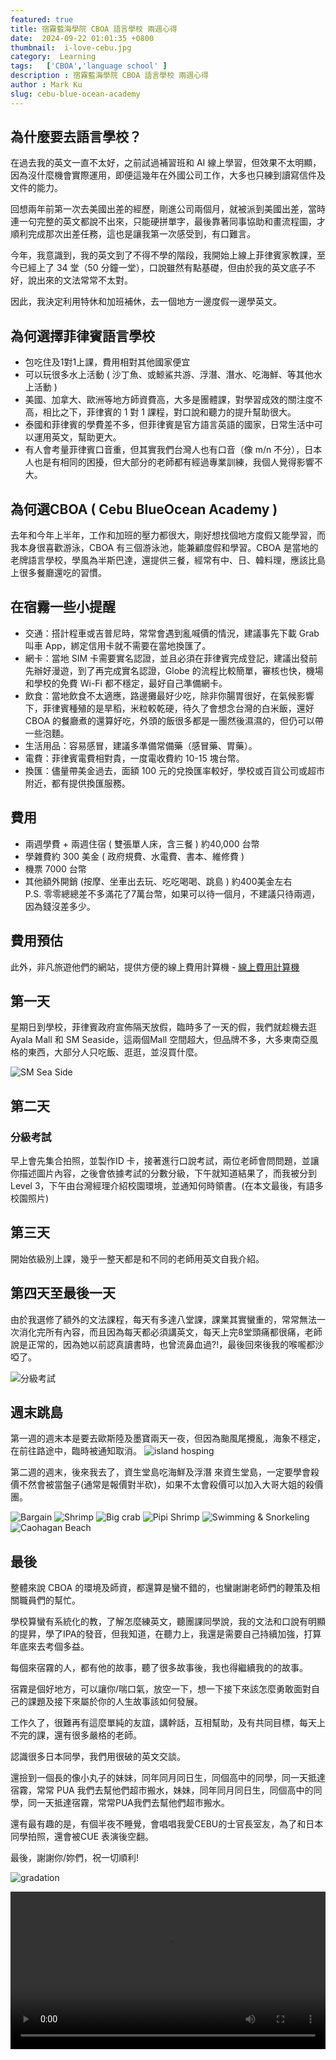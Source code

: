 ```yaml
---
featured: true
title: 宿霧藍海學院 CBOA 語言學校 兩週心得
date:  2024-09-22 01:01:35 +0800
thumbnail:  i-love-cebu.jpg
category:  Learning  
tags:   ['CBOA','language school' ]
description : 宿霧藍海學院 CBOA 語言學校 兩週心得
author : Mark Ku
slug: cebu-blue-ocean-academy
---
```

## 為什麼要去語言學校？
在過去我的英文一直不太好，之前試過補習班和 AI 線上學習，但效果不太明顯，因為沒什麼機會實際運用，即便這幾年在外國公司工作，大多也只練到讀寫信件及文件的能力。  

回想兩年前第一次去美國出差的經歷，剛進公司兩個月，就被派到美國出差，當時連一句完整的英文都說不出來，只能硬拼單字，最後靠著同事協助和畫流程圖，才順利完成那次出差任務，這也是讓我第一次感受到，有口難言。  

今年，我意識到，我的英文到了不得不學的階段，我開始上線上菲律賓家教課，至今已經上了 34 堂（50 分鐘一堂），口說雖然有點基礎，但由於我的英文底子不好，說出來的文法常常不太對。  

因此，我決定利用特休和加班補休，去一個地方一邊度假一邊學英文。   

## 為何選擇菲律賓語言學校
* 包吃住及1對1上課，費用相對其他國家便宜
* 可以玩很多水上活動 ( 沙丁魚、或鯨鯊共游、浮潛、潛水、吃海鮮、等其他水上活動  )
* 美國、加拿大、歐洲等地方師資費高，大多是團體課，對學習成效的關注度不高，相比之下，菲律賓的 1 對 1 課程，對口說和聽力的提升幫助很大。
* 泰國和菲律賓的學費差不多，但菲律賓是官方語言英語的國家，日常生活中可以運用英文，幫助更大。
* 有人會考量菲律賓口音重，但其實我們台灣人也有口音（像 m/n 不分），日本人也是有相同的困擾，但大部分的老師都有經過專業訓練，我個人覺得影響不大。

## 為何選CBOA ( Cebu BlueOcean Academy )
去年和今年上半年，工作和加班的壓力都很大，剛好想找個地方度假又能學習，而我本身很喜歡游泳，CBOA 有三個游泳池，能兼顧度假和學習。CBOA 是當地的老牌語言學校，學風為半斯巴達，還提供三餐，經常有中、日、韓料理，應該比島上很多餐廳還吃的習慣。

## 在宿霧一些小提醒
* 交通：搭計程車或吉普尼時，常常會遇到亂喊價的情況，建議事先下載 Grab 叫車 App，綁定信用卡就不需要在當地換匯了。
* 網卡：當地 SIM 卡需要實名認證，並且必須在菲律賓完成登記，建議出發前先辦好漫遊，到了再完成實名認證，Globe 的流程比較簡單，審核也快，機場和學校的免費 Wi-Fi 都不穩定，最好自己準備網卡。
* 飲食：當地飲食不太適應，路邊攤最好少吃，除非你腸胃很好，在氣候影響下，菲律賓種殖的是旱稻，米粒較乾硬，待久了會想念台灣的白米飯，還好CBOA 的餐廳煮的還算好吃，外頭的飯很多都是一團然後濕濕的，但仍可以帶一些泡麵。
* 生活用品：容易感冒，建議多準備常備藥（感冒藥、胃藥）。
* 電費：菲律賓電費相對貴，一度電收費約 10-15 塊台幣。
* 換匯：儘量帶美金過去，面額 100 元的兌換匯率較好，學校或百貨公司或超市附近，都有提供換匯服務。

## 費用
* 兩週學費 + 兩週住宿 ( 雙張單人床，含三餐 ) 約40,000 台幣
* 學雜費約 300 美金 ( 政府規費、水電費、書本、維修費 )
* 機票 7000 台幣
* 其他額外開銷 (按摩、坐車出去玩、吃吃喝喝、跳島 ) 約400美金左右  
P.S. 零零總總差不多滿花了7萬台幣，如果可以待一個月，不建議只待兩週，因為錢沒差多少。

## 費用預估
此外，非凡旅遊他們的網站，提供方便的線上費用計算機 - [線上費用計算機](https://feifanstudy.com/schools/10-cboa)

## 第一天
星期日到學校，菲律賓政府宣佈隔天放假，臨時多了一天的假，我們就趁機去逛 Ayala Mall 和 SM Seaside，這兩個Mall 空間超大，但品牌不多，大多東南亞風格的東西，大部分人只吃飯、逛逛，並沒買什麼。

![SM Sea Side](sm-sea-side.jpg)

## 第二天 
### 分級考試
早上會先集合拍照，並製作ID 卡，接著進行口說考試，兩位老師會問問題，並讓你描述圖片內容，之後會依據考試的分數分級，下午就知道結果了，而我被分到 Level 3，下午由台灣經理介紹校園環境，並通知何時領書。(在本文最後，有語多校園照片)

## 第三天
開始依級別上課，幾乎一整天都是和不同的老師用英文自我介紹。

## 第四天至最後一天
由於我選修了額外的文法課程，每天有多達八堂課，課業其實蠻重的，常常無法一次消化完所有內容，而且因為每天都必須講英文，每天上完8堂頭痛都很痛，老師說是正常的，因為她以前認真讀書時，也曾流鼻血過?!，最後回來後我的喉嚨都沙啞了。

![分級考試](english-test.jpg)

## 週末跳島
第一週的週末本是要去歐斯陸及墨寶兩天一夜，但因為颱風尾攪亂，海象不穩定，在前往路途中，臨時被通知取消。 
![island hosping](island-hosping.jpg )

第二週的週末，後來我去了，資生堂島吃海鮮及浮潛
來資生堂島，一定要學會殺價不然會被當盤子(通常是報價對半砍)，如果不太會殺價可以加入大哥大姐的殺價團。

![Bargain](Caohagan-Island-1-1.jpg)
![Shrimp](Caohagan-Island-2-1.jpg)
![Big crab](Caohagan-Island-3.jpg)
![Pipi Shrimp](Caohagan-Island-4.jpg)
![Swimming & Snorkeling](Caohagan-Island-5.jpg)
![Caohagan Beach](Caohagan-Island-6.jpg)

## 最後
整體來說 CBOA 的環境及師資，都還算是蠻不錯的，也蠻謝謝老師們的鞭策及相關職員們的幫忙。    

學校算蠻有系統化的教，了解怎麼練英文，聽團課同學說，我的文法和口說有明顯的提昇，學了IPA的發音，但我知道，在聽力上，我還是需要自己持續加強，打算年底來去考個多益。  

每個來宿霧的人，都有他的故事，聽了很多故事後，我也得繼續我的的故事。  

宿霧是個好地方，可以讓你/喘口氣，放空一下，想一下接下來該怎麼勇敢面對自己的課題及接下來屬於你的人生故事該如何發展。  

工作久了，很難再有這麼單純的友誼，講幹話，互相幫助，及有共同目標，每天上不完的課，還有很多嚴格的老師。  

認識很多日本同學，我們用很破的英文交談。  

還撿到一個長的像小丸子的妹妹，同年同月同日生，同個高中的同學，同一天抵達宿霧，常常 PUA 我們去幫他們超市搬水，妹妹，同年同月同日生，同個高中的同學，同一天抵達宿霧，常常PUA我們去幫他們超市搬水。  

還有最有趣的是，有個半夜不睡覺，會唱唱我愛CEBU的士官長室友，為了和日本同學拍照，還會被CUE 表演後空翻。  

最後，謝謝你/妳們，祝一切順利!  

![gradation](gradation.jpg)

<video style="width:100%" controls src="friend-1.mp4" type="video/mp4"/>

![friends](friends-3.jpg)

## 上課常用的句子
* pardon ( 聽不懂，聽不清楚 )
* I can't hear clearly. could you speak again ?
* could you speak again ?
* could you write it for me ?
* could you speak slowly ?
* what's xxx mean ?
* could you explain another way ?

## 校園環境
![教學大樓](campus-1.jpg)
![校門口](campus-6.jpg)
![學校有三個游池](campus-2.jpg)
![有一個自己的沙灘(退潮)](campus-3.jpg)
![可以從沙灘抓到寄居蟹及小螃蟹](campus-4.jpg)
![退潮在海藻下可以挖到很多海腸](campus-5.jpg)
![學校的泳池整理的還算蠻好的](campus-7.jpg)
![另一個小游池](campus-8.jpg)
![日落景色](campus-9.jpg)
![海景健身房](campus-10.jpg)

## 附上：我最愛的餐廳 Mr. Crab Capitol
![Mr. Crab Capitol](mr-crab-capitol-1.jpg)
![Mr. Crab Capitol](mr-crab-capitol-2.jpg)
![奶油大螃蟹](mr-crab-capitol-3.jpg)
![1公斤的胡椒大蝦](mr-crab-capitol-4.jpg)
